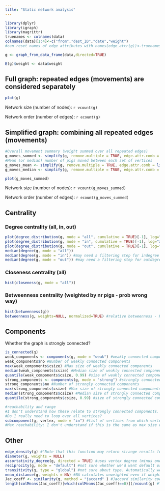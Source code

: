 ```yaml
---
title: "Static network analysis"
---
```


```r
library(dplyr)
library(igraph)
library(magrittr)
truenames <- colnames(data)
colnames(data)[1:4]<-c("from","dest_ID","date","weight")
#can reset names of edge attributes with names(edge_attr(g))<-truenames[-c(1,2)]
```

```r

g <- graph_from_data_frame(data,directed=TRUE)

E(g)$weight <- data$weight

```

## Full graph: repeated edges (movements) are considered separately

```r
plot(g)
```

Network size (number of nodes): `r vcount(g)`

Network order (number of edges): `r ecount(g)`

## Simplified graph: combining all repeated edges (movements)

```r
#Overall movement summary (weight summed over all repeated edges)
g_moves_summed <- simplify(g, remove.multiple = TRUE, edge.attr.comb = list(weight = "sum", weight = "sum", "ignore"))
#Mean (or median) number of pigs moved between each set of vertices
g_moves_mean <- simplify(g, remove.multiple = TRUE, edge.attr.comb = list(weight = "mean", weight = "mean", "ignore"))
g_moves_median <- simplify(g, remove.multiple = TRUE, edge.attr.comb = list(weight = "median", weight = "median", "ignore"))
```

```r
plot(g_moves_summed)
```

Network size (number of nodes): `r vcount(g_moves_summed)`

Network order (number of edges): `r ecount(g_moves_summed)`

## Centrality

### Degree centrality (all, in, out)
```r
plot(degree_distribution(g, mode = "all", cumulative = TRUE)[-1], log="xy", ylab = "CCDF", xlab = "Degree") #[-1] to exclude degree = 0, and make "index" (original x axis, starting with 1 = degree 0) equal to degree
plot(degree_distribution(g, mode = "in", cumulative = TRUE)[-1], log="xy", ylab = "CCDF", xlab = "Indegree")
plot(degree_distribution(g, mode = "out", cumulative = TRUE)[-1], log="xy", ylab = "CCDF", xlab = "Outdegree")
median(degree(g, mode = "all"))
median(degree(g, mode = "in")) #may need a filtering step for indegree >0
median(degree(g, mode = "out")) #may need a filtering step for outdegree >0
```

### Closeness centrality (all)
```r
hist(closeness(g, mode = "all"))
```

### Betweenness centrality (weighted by nr pigs - prob wrong way)
```r
hist(betweenness(g))
betweenness(g, weights=NULL, normalized=TRUE) #relative betweenness - NOT weighted by weight

```

## Components
Whether the graph is strongly connected?
```r
is_connected(g) 
weak_components <- components(g, mode = "weak") #weakly connected components
weak_components$no #Number of weakly connected components
max(weak_components$csize) #Max size of weakly connected components
median(weak_components$csize) #Median size of weakly connected components
quantile(weak_components$csize, 0.99) #size of weakly connected components: 99th percentile 
strong_components <- components(g, mode = "strong") #strongly connected components
strong_components$no #Number of strongly connected components
max(strong_components$csize) #Max size of strongly connected components
median(strong_components$csize) #Median size of strongly connected components
quantile(strong_components$csize, 0.99) #size of strongly connected components: 99th percentile 

#reachability and range
#I don't understand how these relate to strongly connected components.
#Do I really need to loop over all vertices?
subcomponent(g, vertex, mode = "in") #list of vertices from which vertex is reachable.
#Max reachability: I don't understand if this is the same as max size of components ?
```

## Other
```r
edge_density(g) #"Note that this function may return strange results for graph with multiple edges, density is ill-defined for graphs with multiple edges."
diameter(g, weights = NULL)
assortativity_degree(g, directed = TRUE) #uses vertex degree (minus one) as vertex values [why?]
reciprocity(g, mode = "default") #not sure whether we'd want default or ratio mode
transitivity(g, type = "global") #not sure about type. Automatically weighted if weight is set as weight -> need to change this
mean_distance(g, weights = NA) #NA calculates unweighted even if weight attribute is set
Jac_coeff <- similarity(g, method = "jaccard" ) #Jaccard similarity coefficient - result = matrix. 
length(colMeans(Jac_coeff)[which(colMeans(Jac_coeff)==0)])/vcount(g) #"Prop of nodes w/ave JacSimCoeff == 0"

```
